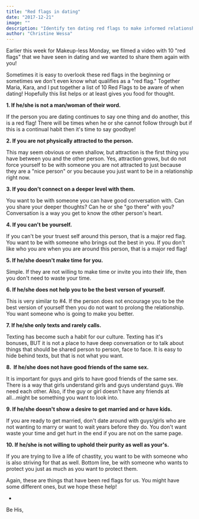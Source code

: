 ```yaml
---
title: "Red flags in dating"
date: "2017-12-21"
image: ""
description: "Identify ten dating red flags to make informed relationship decisions and avoid potential pitfalls."
author: "Christine Wessa"
---
```


Earlier this week for Makeup-less Monday, we filmed a video with 10 "red flags" that we have seen in dating and we wanted to share them again with you!

Sometimes it is easy to overlook these red flags in the beginning or sometimes we don't even know what qualifies as a "red flag." Together Maria, Kara, and I put together a list of 10 Red Flags to be aware of when dating! Hopefully this list helps or at least gives you food for thought.

**1. If he/she is not a man/woman of their word.**

If the person you are dating continues to say one thing and do another, this is a red flag! There will be times when he or she cannot follow through but if this is a continual habit then it's time to say goodbye!

**2. If you are not physically attracted to the person.**

This may seem obvious or even shallow, but attraction is the first thing you have between you and the other person. Yes, attraction grows, but do not force yourself to be with someone you are not attracted to just because they are a "nice person" or you because you just want to be in a relationship right now.

**3. If you don't connect on a deeper level with them.**

You want to be with someone you can have good conversation with. Can you share your deeper thoughts? Can he or she "go there" with you? Conversation is a way you get to know the other person's heart.

**4. If you can't be yourself.**

If you can't be your truest self around this person, that is a major red flag. You want to be with someone who brings out the best in you. If you don't like who you are when you are around this person, that is a major red flag!

**5. If he/she doesn't make time for you.**

Simple. If they are not willing to make time or invite you into their life, then you don't need to waste your time.

**6. If he/she does not help you to be the best verson of yourself.**

This is very similar to #4. If the person does not encourage you to be the best version of yourself then you do not want to prolong the relationship. You want someone who is going to make you better.

**7. If he/she only texts and rarely calls.**

Texting has become such a habit for our culture. Texting has it's bonuses, BUT it is not a place to have deep conversation or to talk about things that should be shared person to person, face to face. It is easy to hide behind texts, but that is not what you want.

**8.  If he/she does not have good friends of the same sex.**

It is important for guys and girls to have good friends of the same sex. There is a way that girls understand girls and guys understand guys. We need each other. Also, if the guy or girl doesn't have any friends at all...might be something you want to look into.

**9. If he/she doesn't show a desire to get married and or have kids.**

If you are ready to get married, don't date around with guys/girls who are not wanting to marry or want to wait years before they do. You don't want waste your time and get hurt in the end if you are not on the same page.

**10. If he/she is not willing to uphold their purity as well as your's.**

If you are trying to live a life of chastity, you want to be with someone who is also striving for that as well. Bottom line, be with someone who wants to protect you just as much as you want to protect them.

Again, these are things that have been red flags for us. You might have some different ones, but we hope these help!

-

Be His,
